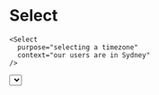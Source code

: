 

# Select

```tsx noCopy
<Select
  purpose="selecting a timezone"
  context="our users are in Sydney"
/>
```

<Select
  purpose="selecting a timezone"
  context="our users are in Sydney"
/>
